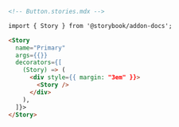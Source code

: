 ```md
<!-- Button.stories.mdx -->

import { Story } from '@storybook/addon-docs';

<Story
  name="Primary"
  args={{}}
  decorators={[
    (Story) => (
      <div style={{ margin: "3em" }}>
        <Story />
      </div>
    ),
  ]}>
</Story>
```